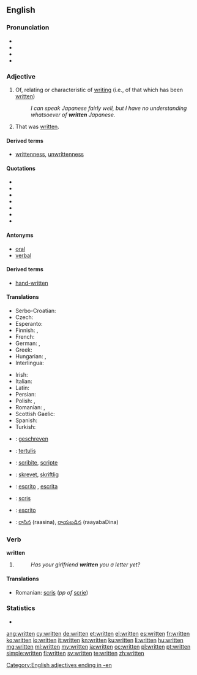 ==English==
{{rfc-auto}}

===Pronunciation===
* {{IPA|/ˈrɪtn̩/}}
* {{audio|en-us-written.ogg|Audio (US)}}
* {{rhymes|ɪtən}}
* {{hyphenation|writ|ten}}

===Adjective===
{{en-adj}}

# Of, relating or characteristic of [[writing]] (i.e., of that which has been [[write|written]])
#: ''I can speak Japanese fairly well, but I have no understanding whatsoever of '''written''' Japanese.''
# That was [[write|written]].

====Derived terms====
* [[writtenness]], [[unwrittenness]]

====Quotations====
* {{quote-book|indent2=*:|title=Writing and Difference|page=62|author=[[w:Jacques Derrida|Jacques Derrida]]|coauthors=Alan Bass|year=1978|passage=It is more '''written''' than said}}
* {{quote-book|indent2=*:|title=Influence and Intertextuality in Literary History‎|page=109|author=Jay Clayton|coauthors=Eric Rothstein|year=1991|passage=... although certainly more '''written''' than oral, are radically implicated in orality because of their performative nature and susceptibility to "mouvance"}}
* {{quote-book|indent2=*:|title=The Nixon Memo: Political Respectability, Russia, and the Press‎|page=68|author=[[w:Marvin Kalb|Marvin L. Kalb]]|year=1994|passage=Strmecki reworked the draft, making it seem "more '''written''' than spoken."}}
* {{quote-book|indent2=*:|title=The Metamorphosis of English: Versions of Other Languages‎|page=83|author=Richard M. Swiderski|year=1996|passage=The Chinese is more '''written''' than the English in that the writing is more removed from speech than the phonetic English.}}
* {{quote-book|indent2=*:|title=Page to Screen: Taking Literacy Into the Electronic Era‎|page=96|author=Ilana Snyder|coauthors=Michael Joyce|year=1998|passage=Yates concludes that in terms of lexical density, 'CMC users package information in text in ways that are more '''written''' than speech-like'}}
* {{quote-book|indent2=*:|title=Close Listening: Poetry and the Performed Word‎|page=211|author=Charles Bernstein|year=1998|passage=printed in caps to suggest that the whole performance be thought of as one gigantic sentence. If Silliman's talk is more '''written''' than spoken, ...}}
* {{quote-book|indent2=*:|title=Roger Ebert's Movie Yearbook 2004‎|page=71|author=[[w:Roger Ebert|Roger Ebert]]|year=2003|passage=Even insults, when they are traded, seem more '''written''' than felt.}}

====Antonyms====
* [[oral]]
* [[verbal]]

====Derived terms====
* [[hand-written]]

====Translations====
{{trans-top|of, relating or characteristic of writing}}
* Serbo-Croatian: {{t|sh|pisan|alt=pȋsān}}
* Czech: {{t-|cs|psaný}}
* Esperanto: {{t-|eo|skriba|xs=Esperanto}}
* Finnish: {{t+|fi|kirjoitettu}}, {{t+|fi|kirjallinen}}
* French: {{t+|fr|écrit}}
* German: {{t+|de|geschrieben}}, {{t+|de|schriftlich}}
* Greek: {{t+|el|γραπτός|m|tr=graptós}}
* Hungarian: {{t+|hu|írott}}, {{t-|hu|írt}}
* Interlingua: {{t-|ia|scripte}}
{{trans-mid}}
* Irish: {{t-|ga|scríofa|xs=Irish}}
* Italian: {{t+|it|scritto}}
* Latin: {{t-|la|scriptus|alt=scrīptus}}
* Persian: {{t+|fa|کتبی|c|tr=katbi|xs=Persian}}
* Polish: {{t-|pl|pisany}}, {{t-|pl|napisany}}
* Romanian: {{t-|ro|scris|m|n}}, {{t-|ro|scrisă|f}}
* Scottish Gaelic: {{t-|gd|sgrìobhte}}
* Spanish: {{t+|es|escrito|m}}
* Turkish: {{t+|tr|yazılı}}
{{trans-bottom}}

{{checktrans-top}}
* {{ttbc|nl}}: [[geschreven]]
* {{ttbc|id}}: [[tulis|tertulis]]
* {{ttbc|ia}}: [[scribite]], [[scripte]]
* {{ttbc|no}}: [[skrevet]], [[skriftlig]]
{{trans-mid}}
* {{ttbc|pt}}: [[escrito]] {{m}}, [[escrita]] {{f}}
* {{ttbc|ro}}: [[scris]]
* {{ttbc|es}}: [[escrito]]
* {{ttbc|te}}: [[రాసిన]] (raasina), [[రాయబడిన]] (raayabaDina)
{{trans-bottom}}

===Verb===
'''written'''

# {{past participle of|write}}
#: ''Has your girlfriend '''written''' you a letter yet?''

====Translations====
* Romanian: [[scris]] (''pp of'' [[scrie]])

===Statistics===
* {{rank|can't|ready|ought|443|written|arms|across|answer}}

[[Category:English adjectives ending in -en]]

[[ang:written]]
[[cy:written]]
[[de:written]]
[[et:written]]
[[el:written]]
[[es:written]]
[[fr:written]]
[[ko:written]]
[[io:written]]
[[it:written]]
[[kn:written]]
[[ku:written]]
[[li:written]]
[[hu:written]]
[[mg:written]]
[[ml:written]]
[[my:written]]
[[ja:written]]
[[oc:written]]
[[pl:written]]
[[pt:written]]
[[simple:written]]
[[fi:written]]
[[sv:written]]
[[te:written]]
[[zh:written]]